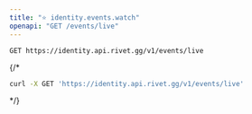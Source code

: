 ```yaml
---
title: "⭐️ identity.events.watch"
openapi: "GET /events/live"
---
```


```
GET https://identity.api.rivet.gg/v1/events/live
```


{/*<RequestExample>
```bash curl
curl -X GET 'https://identity.api.rivet.gg/v1/events/live'
```
</RequestExample>*/}
